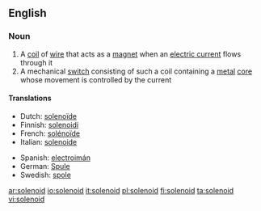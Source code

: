 ==English==

===Noun===
{{wikipedia}}
{{en-noun}}

# A [[coil]] of [[wire]] that acts as a [[magnet]] when an [[electric current]] flows through it
# A mechanical [[switch]] consisting of such a coil containing a [[metal]] [[core]] whose movement is controlled by the current

====Translations====
{{top}}
*Dutch: [[solenoïde]] {{f}}
*Finnish: [[solenoidi]]
*French: [[solénoïde]] {{m}}
*Italian: [[solenoide]] {{m}}
{{mid}}
*Spanish: [[electroimán]]
*German: [[Spule]] {{f}}
*Swedish: [[spole]] {{c}}
{{bottom}}

[[ar:solenoid]]
[[io:solenoid]]
[[it:solenoid]]
[[pl:solenoid]]
[[fi:solenoid]]
[[ta:solenoid]]
[[vi:solenoid]]